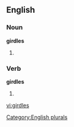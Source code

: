 ==English==

===Noun===
'''girdles'''

# {{plural of |[[girdle]]}}

===Verb===
'''girdles'''

# {{third-person singular of|[[girdle]]}}

[[Category:English plurals]]

[[vi:girdles]]